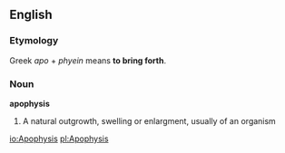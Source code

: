 ==English==
===Etymology===
Greek ''apo'' + ''phyein'' means '''to bring forth'''.

===Noun===
'''apophysis'''
# A natural outgrowth, swelling or enlargment, usually of an organism

[[io:Apophysis]]
[[pl:Apophysis]]